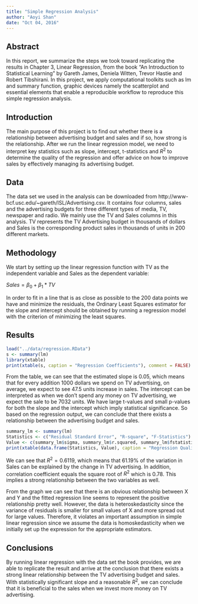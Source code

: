```yaml
---
title: "Simple Regression Analysis"
author: "Aoyi Shan"
date: "Oct 04, 2016"
---
```


## Abstract

In this report, we summarize the steps we took toward replicating the results in Chapter 3, Linear Regression, from the book "An Introduction to Statistical Learning" by Gareth James, Deniela Witten, Trevor Hastie and Robert Tibshirani. In this project, we apply computational toolkits such as lm and summary function, graphic devices namely the scatterplot and essential elements that enable a reproducible workflow to reproduce this simple regression analysis. 

## Introduction

The main purpose of this project is to find out whether there is a relationship between advertising budget and sales and if so, how strong is the relationship. After we run the linear regression model, we need to interpret key statistics such as slope, intercept, t-statistics and $R^2$ to determine the quality of the regression and offer advice on how to improve sales by effectively managing its advertising budget. 

## Data

The data set we used in the analysis can be downloaded from http://www-bcf.usc.edu/~gareth/ISL/Advertising.csv. It contains four columns, sales and the advertising budgets for three different types of media, TV, newspaper and radio. We mainly use the TV and Sales columns in this analysis. TV represents the TV Advertising budget in thousands of dollars and Sales is the corresponding product sales in thousands of units in 200 different markets. 

## Methodology

We start by setting up the linear regression function with TV as the independent variable and Sales as the dependent variable:

$Sales = \beta_0 + \beta_1*TV$


In order to fit in a line that is as close as possible to the 200 data points we have and minimize the residuals, the Ordinary Least Squares estimator for the slope and intercept should be obtained by running a regression model with the criterion of minimizing the least squares.

## Results

```r
load("../data/regression.RData")
s <- summary(lm)
library(xtable)
print(xtable(s, caption = "Regression Coefficients"), comment = FALSE)
```


From the table, we can see that the estimated slope is 0.05, which means that for every addition 1000 dollars we spend on TV advertising, on average, we expect to see 47.5 units increase in sales. The intercept can be interpreted as when we don't spend any money on TV advertising, we expect the sale to be 7032 units. We have large t-values and small p-values for both the slope and the intercept which imply statistical significance. So based on the regression output, we can conclude that there exists a relationship between the advertising budget and sales. 


```r
summary_lm <- summary(lm)
Statistics <- c("Residual Standard Error", "R-square", "F-Statistics")
Value <- c(summary_lm$sigma, summary_lm$r.squared, summary_lm$fstatistic[1])
print(xtable(data.frame(Statistics, Value), caption = "Regression Quality Statistics"), comment = FALSE)
```


We can see that $R^2 = 0.6119$, which means that 61.19% of the variation in Sales can be explained by the change in TV advertising. In addition, correlation coefficient equals the square root of $R^2$ which is 0.78. This implies a strong relationship between the two variables as well. 

\includegraphics[width=300pt]{../images/scatterplot-tv-sales.png}

From the graph we can see that there is an obvious relationship between X and Y and the fitted regression line seems to represent the positive relationship pretty well. However, the data is heteroskedasticity since the variance of residuals is smaller for small values of X and more spread out for large values. Therefore, it violates an important assumption in simple linear regression since we assume the data is homoskedasticity when we initially set up the expression for the appropriate estimators. 

## Conclusions

By running linear regression with the data set the book provides, we are able to replicate the result and arrive at the conclusion that there exists a strong linear relationship between the TV advertising budget and sales. With statistically significant slope and a reasonable $R^2$, we can conclude that it is beneficial to the sales when we invest more money on TV advertising. 
